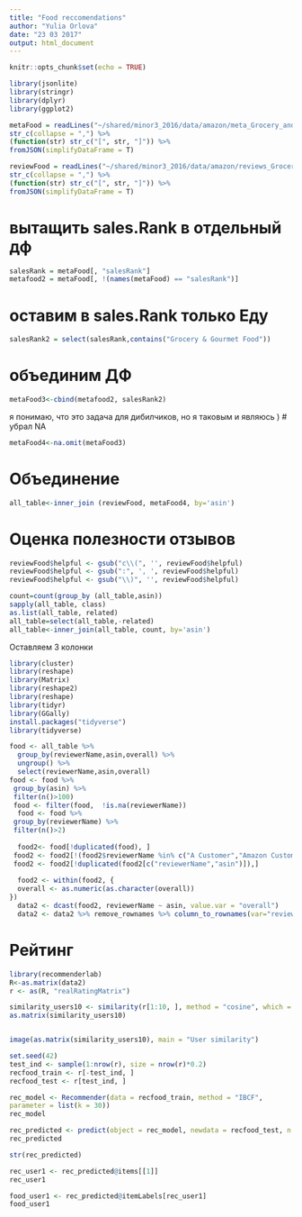```yaml
---
title: "Food reccomendations"
author: "Yulia Orlova"
date: "23 03 2017"
output: html_document
---
```


```r
knitr::opts_chunk$set(echo = TRUE)
```

```r
library(jsonlite)
library(stringr)
library(dplyr)
library(ggplot2)
```

```r
metaFood = readLines("~/shared/minor3_2016/data/amazon/meta_Grocery_and_Gourmet_Food_fix.json") %>% 
str_c(collapse = ",") %>% 
(function(str) str_c("[", str, "]")) %>% 
fromJSON(simplifyDataFrame = T)
```

```r
reviewFood = readLines("~/shared/minor3_2016/data/amazon/reviews_Grocery_and_Gourmet_Food_5.json.gz") %>% 
str_c(collapse = ",") %>% 
(function(str) str_c("[", str, "]")) %>% 
fromJSON(simplifyDataFrame = T)
```

# вытащить sales.Rank в отдельный дф
```r
salesRank = metaFood[, "salesRank"]
metafood2 = metaFood[, !(names(metaFood) == "salesRank")]
```
# оставим в sales.Rank только Еду
```r
salesRank2 = select(salesRank,contains("Grocery & Gourmet Food"))
```
# объединим ДФ
```r
metaFood3<-cbind(metafood2, salesRank2)
```
я понимаю, что это задача для дибилчиков, но я таковым и являюсь )
# убрал NA
```r
metaFood4<-na.omit(metaFood3)
```
# Объединение
```r
all_table<-inner_join (reviewFood, metaFood4, by='asin')
```
# Оценка полезности отзывов
```r
reviewFood$helpful <- gsub("c\\(", '', reviewFood$helpful)
reviewFood$helpful <- gsub(":", ', ', reviewFood$helpful) 
reviewFood$helpful <- gsub("\\)", '', reviewFood$helpful) 
```

```r
count=count(group_by (all_table,asin))
sapply(all_table, class)
as.list(all_table, related)
all_table=select(all_table,-related)
all_table<-inner_join(all_table, count, by='asin')
```

Оставляем 3 колонки 
```r
library(cluster)
library(reshape)
library(Matrix)
library(reshape2)
library(reshape)
library(tidyr)
library(GGally)
install.packages("tidyverse")
library(tidyverse)

food <- all_table %>% 
  group_by(reviewerName,asin,overall) %>%
  ungroup() %>%
  select(reviewerName,asin,overall)
food <- food %>% 
 group_by(asin) %>% 
 filter(n()>100)
 food <- filter(food,  !is.na(reviewerName))
  food <- food %>% 
 group_by(reviewerName) %>% 
 filter(n()>2)
  
  food2<- food[!duplicated(food), ]
 food2 <- food2[!(food2$reviewerName %in% c("A Customer","Amazon Customer")),]
 food2 <- food2[!duplicated(food2[c("reviewerName","asin")]),]
 
  food2 <- within(food2, {
  overall <- as.numeric(as.character(overall))
})
  data2 <- dcast(food2, reviewerName ~ asin, value.var = "overall")
  data2 <- data2 %>% remove_rownames %>% column_to_rownames(var="reviewerName")
```
# Рейтинг
```r
library(recommenderlab)
R<-as.matrix(data2)
r <- as(R, "realRatingMatrix")

similarity_users10 <- similarity(r[1:10, ], method = "cosine", which = "users")
as.matrix(similarity_users10)


image(as.matrix(similarity_users10), main = "User similarity")

set.seed(42)
test_ind <- sample(1:nrow(r), size = nrow(r)*0.2)
recfood_train <- r[-test_ind, ]
recfood_test <- r[test_ind, ]

rec_model <- Recommender(data = recfood_train, method = "IBCF",
parameter = list(k = 30))
rec_model

rec_predicted <- predict(object = rec_model, newdata = recfood_test, n = 5)
rec_predicted

str(rec_predicted)

rec_user1 <- rec_predicted@items[[1]]
rec_user1

food_user1 <- rec_predicted@itemLabels[rec_user1]
food_user1
```